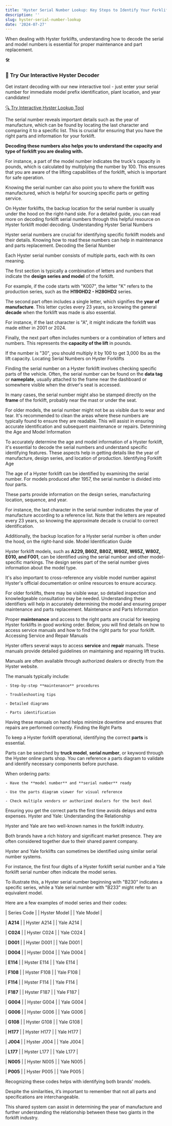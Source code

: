 ```yaml
---
title: 'Hyster Serial Number Lookup: Key Steps to Identify Your Forklift'
description: ''
slug: hyster-serial-number-lookup
date: '2024-07-27'
---
```



When dealing with Hyster forklifts, understanding how to decode the serial and model numbers is essential for proper maintenance and part replacement.

<div className="bg-gradient-to-r from-orange-50 to-yellow-50 border border-orange-200 rounded-lg p-6 my-6">
  <div className="flex items-start gap-4">
    <div className="bg-orange-600 p-2 rounded-lg flex-shrink-0">
      🛠️
    </div>
    <div>
      <h3 className="text-xl font-bold text-slate-900 mb-2">🚀 Try Our Interactive Hyster Decoder</h3>
      <p className="text-slate-700 mb-4">
        Get instant decoding with our new interactive tool - just enter your serial number 
        for immediate model prefix identification, plant location, and year candidates!
      </p>
      <a 
        href="/hyster-serial-number-lookup"
        className="inline-flex items-center gap-2 bg-orange-600 text-white px-4 py-2 rounded-lg hover:bg-orange-700 transition font-semibold"
      >
        🔍 Try Interactive Hyster Lookup Tool
      </a>
    </div>
  </div>
</div>

The serial number reveals important details such as the year of manufacture, which can be found by locating the last character and comparing it to a specific list. This is crucial for ensuring that you have the right parts and information for your forklift.

**Decoding these numbers also helps you to understand the capacity and type of forklift you are dealing with.**

For instance, a part of the model number indicates the truck's capacity in pounds, which is calculated by multiplying the number by 100. This ensures that you are aware of the lifting capabilities of the forklift, which is important for safe operation.

Knowing the serial number can also point you to where the forklift was manufactured, which is helpful for sourcing specific parts or getting service.

On Hyster forklifts, the backup location for the serial number is usually under the hood on the right-hand side. For a detailed guide, you can read more on decoding forklift serial numbers through this helpful resource on Hyster forklift model decoding.
Understanding Hyster Serial Numbers

Hyster serial numbers are crucial for identifying specific forklift models and their details. Knowing how to read these numbers can help in maintenance and parts replacement.
Decoding the Serial Number

Each Hyster serial number consists of multiple parts, each with its own meaning.

The first section is typically a combination of letters and numbers that indicate the **design series and model** of the forklift.

For example, if the code starts with "K007", the letter "K" refers to the production series, such as the **H190HD2 - H280HD2** series.

The second part often includes a single letter, which signifies the **year of manufacture**. This letter cycles every 23 years, so knowing the general **decade** when the forklift was made is also essential.

For instance, if the last character is "A", it might indicate the forklift was made either in 2001 or 2024.

Finally, the next part often includes numbers or a combination of letters and numbers. This represents the **capacity of the lift** in pounds.

If the number is "30", you should multiply it by 100 to get 3,000 lbs as the lift capacity.
Locating Serial Numbers on Hyster Forklifts

Finding the serial number on a Hyster forklift involves checking specific parts of the vehicle. Often, the serial number can be found on the **data tag** or **nameplate**, usually attached to the frame near the dashboard or somewhere visible when the driver's seat is accessed.

In many cases, the serial number might also be stamped directly on the **frame** of the forklift, probably near the mast or under the seat.

For older models, the serial number might not be as visible due to wear and tear. It's recommended to clean the areas where these numbers are typically found to ensure they are readable. This will assist in ensuring accurate identification and subsequent maintenance or repairs.
Determining the Age and Model Information

To accurately determine the age and model information of a Hyster forklift, it's essential to decode the serial numbers and understand specific identifying features. These aspects help in getting details like the year of manufacture, design series, and location of production.
Identifying Forklift Age

The age of a Hyster forklift can be identified by examining the serial number. For models produced after 1957, the serial number is divided into four parts.

These parts provide information on the design series, manufacturing location, sequence, and year.

For instance, the last character in the serial number indicates the year of manufacture according to a reference list. Note that the letters are repeated every 23 years, so knowing the approximate decade is crucial to correct identification.

Additionally, the backup location for a Hyster serial number is often under the hood, on the right-hand side.
Model Identification Guide

Hyster forklift models, such as **A229, B60Z, B80Z, W60Z, W65Z, W80Z, E010, and F001**, can be identified using the serial number and other model-specific markings. The design series part of the serial number gives information about the model type.

It's also important to cross-reference any visible model number against Hyster's official documentation or online resources to ensure accuracy.

For older forklifts, there may be visible wear, so detailed inspection and knowledgeable consultation may be needed. Understanding these identifiers will help in accurately determining the model and ensuring proper maintenance and parts replacement.
Maintenance and Parts Information

Proper **maintenance** and access to the right parts are crucial for keeping Hyster forklifts in good working order. Below, you will find details on how to access service manuals and how to find the right parts for your forklift.
Accessing Service and Repair Manuals

Hyster offers several ways to access **service** and **repair** manuals. These manuals provide detailed guidelines on maintaining and repairing lift trucks.

Manuals are often available through authorized dealers or directly from the Hyster website.

The manuals typically include:

 	- Step-by-step **maintenance** procedures

 	- Troubleshooting tips

 	- Detailed diagrams

 	- Parts identification

Having these manuals on hand helps minimize downtime and ensures that repairs are performed correctly.
Finding the Right Parts

To keep a Hyster forklift operational, identifying the correct **parts** is essential.

Parts can be searched by **truck model**, **serial number**, or keyword through the Hyster online parts shop. You can reference a parts diagram to validate and identify necessary components before purchase.

When ordering parts:

 	- Have the **model number** and **serial number** ready

 	- Use the parts diagram viewer for visual reference

 	- Check multiple vendors or authorized dealers for the best deal

Ensuring you get the correct parts the first time avoids delays and extra expenses.
Hyster and Yale: Understanding the Relationship

Hyster and Yale are two well-known names in the forklift industry.

Both brands have a rich history and significant market presence. They are often considered together due to their shared parent company.

Hyster and Yale forklifts can sometimes be identified using similar serial number systems.

For instance, the first four digits of a Hyster forklift serial number and a Yale forklift serial number often indicate the model series.

To illustrate this, a Hyster serial number beginning with "B230" indicates a specific series, while a Yale serial number with "B233" might refer to an equivalent model.

Here are a few examples of model series and their codes:

| Series Code |
| Hyster Model |
| Yale Model |

| **A214** |
| Hyster A214 |
| Yale A214 |

| **C024** |
| Hyster C024 |
| Yale C024 |

| **D001** |
| Hyster D001 |
| Yale D001 |

| **D004** |
| Hyster D004 |
| Yale D004 |

| **E114** |
| Hyster E114 |
| Yale E114 |

| **F108** |
| Hyster F108 |
| Yale F108 |

| **F114** |
| Hyster F114 |
| Yale F114 |

| **F187** |
| Hyster F187 |
| Yale F187 |

| **G004** |
| Hyster G004 |
| Yale G004 |

| **G006** |
| Hyster G006 |
| Yale G006 |

| **G108** |
| Hyster G108 |
| Yale G108 |

| **H177** |
| Hyster H177 |
| Yale H177 |

| **J004** |
| Hyster J004 |
| Yale J004 |

| **L177** |
| Hyster L177 |
| Yale L177 |

| **N005** |
| Hyster N005 |
| Yale N005 |

| **P005** |
| Hyster P005 |
| Yale P005 |

Recognizing these codes helps with identifying both brands' models.

Despite the similarities, it’s important to remember that not all parts and specifications are interchangeable.

This shared system can assist in determining the year of manufacture and further understanding the relationship between these two giants in the forklift industry.
